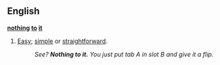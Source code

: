 ==English==
{{idiom2}}
'''[[nothing]] [[to]] [[it]]'''
#[[Easy]]; [[simple]] or [[straightforward]].
#:''See?  '''Nothing to it.'''  You just put tab A in slot B and give it a flip.''
